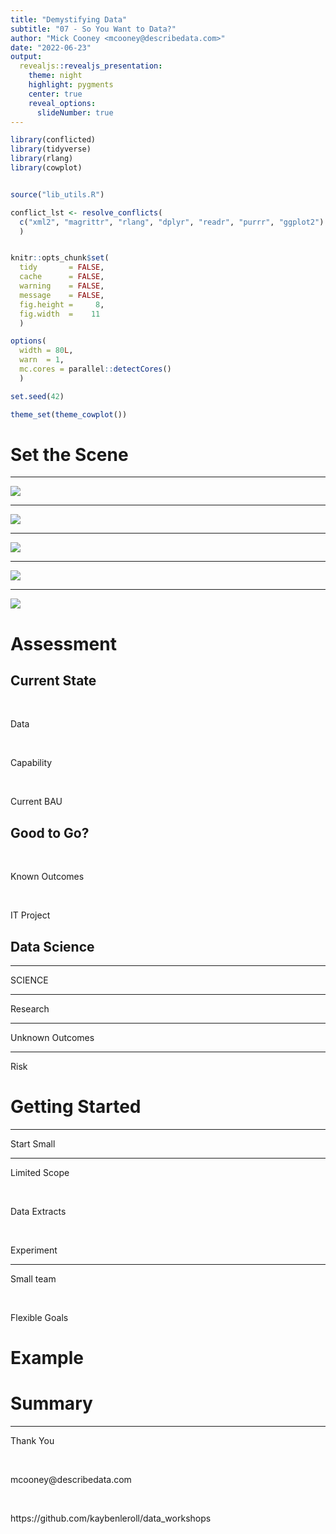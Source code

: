```yaml
---
title: "Demystifying Data"
subtitle: "07 - So You Want to Data?"
author: "Mick Cooney <mcooney@describedata.com>"
date: "2022-06-23"
output:
  revealjs::revealjs_presentation:
    theme: night
    highlight: pygments
    center: true
    reveal_options:
      slideNumber: true
---
```


```r
library(conflicted)
library(tidyverse)
library(rlang)
library(cowplot)


source("lib_utils.R")

conflict_lst <- resolve_conflicts(
  c("xml2", "magrittr", "rlang", "dplyr", "readr", "purrr", "ggplot2")
  )


knitr::opts_chunk$set(
  tidy       = FALSE,
  cache      = FALSE,
  warning    = FALSE,
  message    = FALSE,
  fig.height =     8,
  fig.width  =    11
  )

options(
  width = 80L,
  warn  = 1,
  mc.cores = parallel::detectCores()
  )

set.seed(42)

theme_set(theme_cowplot())
```


# Set the Scene

---

![](img/data_new_oil.png)

---

![](img/leeroy.png)

---

![](img/bacon_studio.jpg)

---

![](img/churchill_planning.png)

---

![](img/chemical_brothers.png)


# Assessment

## Current State

\

Data

\

Capability

\

Current BAU


## Good to Go?

\

Known Outcomes

\

IT Project


## Data Science

---

SCIENCE

---

Research

---

Unknown Outcomes

---

Risk


# Getting Started

---

Start Small

---

Limited Scope

\

Data Extracts

\

Experiment

---

Small team

\

Flexible Goals



# Example


# Summary

---

Thank You

\

mcooney@describedata.com

\

https://github.com/kaybenleroll/data_workshops
